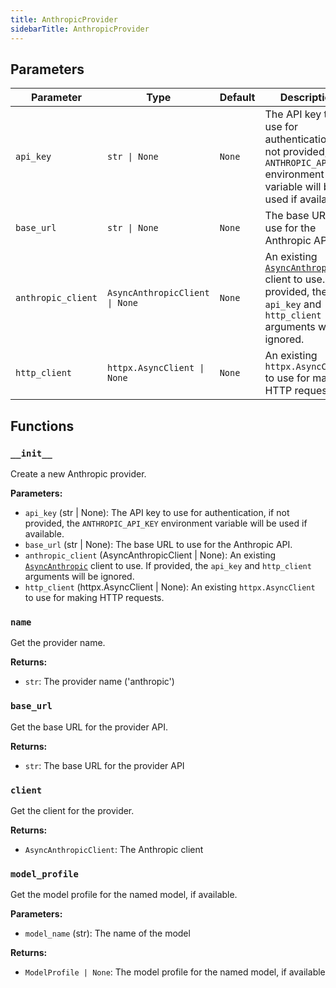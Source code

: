 ```yaml
---
title: AnthropicProvider
sidebarTitle: AnthropicProvider
---
```


## Parameters

| Parameter                          | Type                                                  | Default    | Description                                                                                                                                                                                                                      |
| ---------------------------------- | ----------------------------------------------------- | ---------- | -------------------------------------------------------------------------------------------------------------------------------------------------------------------------------------------------------------------------------- |
| `api_key`                          | `str \| None`                                         | `None`     | The API key to use for authentication, if not provided, the `ANTHROPIC_API_KEY` environment variable will be used if available.                                                                                                   |
| `base_url`                         | `str \| None`                                         | `None`     | The base URL to use for the Anthropic API.                                                                                                                                                                                       |
| `anthropic_client`                 | `AsyncAnthropicClient \| None`                        | `None`     | An existing [`AsyncAnthropic`](https://github.com/anthropics/anthropic-sdk-python) client to use. If provided, the `api_key` and `http_client` arguments will be ignored.                                                         |
| `http_client`                      | `httpx.AsyncClient \| None`                           | `None`     | An existing `httpx.AsyncClient` to use for making HTTP requests.                                                                                                                                                                 |

## Functions

### `__init__`

Create a new Anthropic provider.

**Parameters:**

- `api_key` (str | None): The API key to use for authentication, if not provided, the `ANTHROPIC_API_KEY` environment variable will be used if available.
- `base_url` (str | None): The base URL to use for the Anthropic API.
- `anthropic_client` (AsyncAnthropicClient | None): An existing [`AsyncAnthropic`](https://github.com/anthropics/anthropic-sdk-python) client to use. If provided, the `api_key` and `http_client` arguments will be ignored.
- `http_client` (httpx.AsyncClient | None): An existing `httpx.AsyncClient` to use for making HTTP requests.

### `name`

Get the provider name.

**Returns:**

- `str`: The provider name ('anthropic')

### `base_url`

Get the base URL for the provider API.

**Returns:**

- `str`: The base URL for the provider API

### `client`

Get the client for the provider.

**Returns:**

- `AsyncAnthropicClient`: The Anthropic client

### `model_profile`

Get the model profile for the named model, if available.

**Parameters:**

- `model_name` (str): The name of the model

**Returns:**

- `ModelProfile | None`: The model profile for the named model, if available
